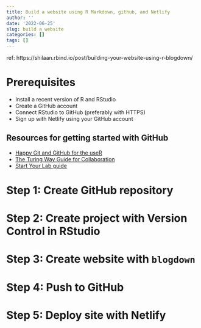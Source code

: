 ```yaml
---
title: Build a website using R Markdown, github, and Netlify
author: ''
date: '2022-06-25'
slug: build a website
categories: []
tags: []
---
```


ref: https://shilaan.rbind.io/post/building-your-website-using-r-blogdown/

# Prerequisites

-   Install a recent version of R and RStudio
-   Create a GitHub account
-   Connect RStudio to GitHub (preferably with HTTPS)
-   Sign up with Netlify using your GitHub account

## Resources for getting started with GitHub 

-   [Happy Git and GitHub for the useR](https://happygitwithr.com/github-acct.html)
-   [The Turing Way Guide for Collaboration](https://the-turing-way.netlify.app/collaboration/github-novice.html#)
-   [Start Your Lab guide](https://www.startyourlab.com/docs/github-accounts/)

# Step 1: Create GitHub repository

# Step 2: Create project with Version Control in RStudio

# Step 3: Create website with `blogdown`

# Step 4: Push to GitHub

# Step 5: Deploy site with Netlify



